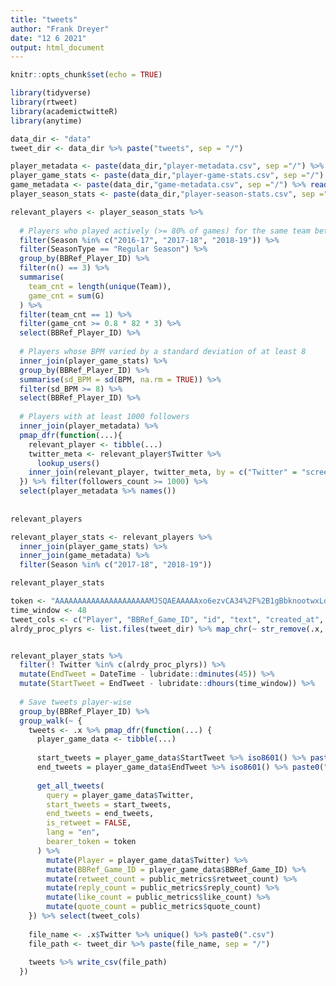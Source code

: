 ```yaml
---
title: "tweets"
author: "Frank Dreyer"
date: "12 6 2021"
output: html_document
---
```


```r
knitr::opts_chunk$set(echo = TRUE)

library(tidyverse)
library(rtweet)
library(academictwitteR)
library(anytime)

data_dir <- "data"
tweet_dir <- data_dir %>% paste("tweets", sep = "/")
```


```r
player_metadata <- paste(data_dir,"player-metadata.csv", sep ="/") %>% read_csv()
player_game_stats <- paste(data_dir,"player-game-stats.csv", sep ="/") %>% read_csv()
game_metadata <- paste(data_dir,"game-metadata.csv", sep ="/") %>% read_csv()
player_season_stats <- paste(data_dir,"player-season-stats.csv", sep ="/") %>% read_csv()
```


```r

relevant_players <- player_season_stats %>% 
  
  # Players who played actively (>= 80% of games) for the same team between 2016-2019 (3 seasons)
  filter(Season %in% c("2016-17", "2017-18", "2018-19")) %>% 
  filter(SeasonType == "Regular Season") %>% 
  group_by(BBRef_Player_ID) %>% 
  filter(n() == 3) %>% 
  summarise(
    team_cnt = length(unique(Team)),
    game_cnt = sum(G)
  ) %>% 
  filter(team_cnt == 1) %>% 
  filter(game_cnt >= 0.8 * 82 * 3) %>% 
  select(BBRef_Player_ID) %>% 
  
  # Players whose BPM varied by a standard deviation of at least 8
  inner_join(player_game_stats) %>% 
  group_by(BBRef_Player_ID) %>% 
  summarise(sd_BPM = sd(BPM, na.rm = TRUE)) %>% 
  filter(sd_BPM >= 8) %>% 
  select(BBRef_Player_ID) %>% 
  
  # Players with at least 1000 followers
  inner_join(player_metadata) %>% 
  pmap_dfr(function(...){
    relevant_player <- tibble(...)
    twitter_meta <- relevant_player$Twitter %>% 
      lookup_users()
    inner_join(relevant_player, twitter_meta, by = c("Twitter" = "screen_name"))
  }) %>% filter(followers_count >= 1000) %>% 
  select(player_metadata %>% names())
  
  
relevant_players
```


```r
relevant_player_stats <- relevant_players %>% 
  inner_join(player_game_stats) %>% 
  inner_join(game_metadata) %>% 
  filter(Season %in% c("2017-18", "2018-19"))

relevant_player_stats
```


```r
token <- "AAAAAAAAAAAAAAAAAAAAAMJSQAEAAAAAxo6ezvCA34%2F%2B1gBbknootwxLdqs%3DtP8sqsQarCLEhnQXuFYXN79PxWfpG0btbSvDmBEZfePpM23Zyy"
time_window <- 48
tweet_cols <- c("Player", "BBRef_Game_ID", "id", "text", "created_at", "retweet_count", "reply_count", "like_count", "quote_count")
alrdy_proc_plyrs <- list.files(tweet_dir) %>% map_chr(~ str_remove(.x, "\\.csv$"))


relevant_player_stats %>% 
  filter(! Twitter %in% c(alrdy_proc_plyrs)) %>% 
  mutate(EndTweet = DateTime - lubridate::dminutes(45)) %>% 
  mutate(StartTweet = EndTweet - lubridate::dhours(time_window)) %>% 
  
  # Save tweets player-wise
  group_by(BBRef_Player_ID) %>% 
  group_walk(~ {
    tweets <- .x %>% pmap_dfr(function(...) {
      player_game_data <- tibble(...)
      
      start_tweets = player_game_data$StartTweet %>% iso8601() %>% paste0("Z")
      end_tweets = player_game_data$EndTweet %>% iso8601() %>% paste0("Z")
      
      get_all_tweets(
        query = player_game_data$Twitter,
        start_tweets = start_tweets,
        end_tweets = end_tweets,
        is_retweet = FALSE,
        lang = "en",
        bearer_token = token
      ) %>% 
        mutate(Player = player_game_data$Twitter) %>% 
        mutate(BBRef_Game_ID = player_game_data$BBRef_Game_ID) %>% 
        mutate(retweet_count = public_metrics$retweet_count) %>% 
        mutate(reply_count = public_metrics$reply_count) %>% 
        mutate(like_count = public_metrics$like_count) %>% 
        mutate(quote_count = public_metrics$quote_count)
    }) %>% select(tweet_cols)
    
    file_name <- .x$Twitter %>% unique() %>% paste0(".csv")
    file_path <- tweet_dir %>% paste(file_name, sep = "/")
    
    tweets %>% write_csv(file_path)
  })
```



